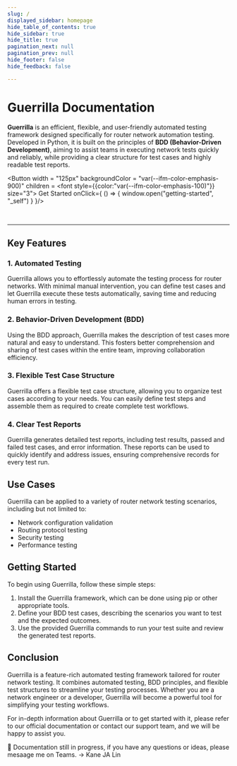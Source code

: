 ```yaml
---
slug: /
displayed_sidebar: homepage
hide_table_of_contents: true
hide_sidebar: true
hide_title: true
pagination_next: null
pagination_prev: null
hide_footer: false
hide_feedback: false

---
```



# Guerrilla Documentation

**Guerrilla** is an efficient, flexible, and user-friendly automated testing framework designed specifically for router network automation testing. 
Developed in Python, it is built on the principles of **BDD (Behavior-Driven Development)**, aiming to assist teams in executing network tests quickly and reliably, 
while providing a clear structure for test cases and highly readable test reports.


<Button
  width = "125px"
  backgroundColor = "var(--ifm-color-emphasis-900)"
  children = <font style={{color:"var(--ifm-color-emphasis-100)"}} size="3"> Get Started </font>
  onClick={
  () => {
    window.open("getting-started", "_self")
  }
}/>

<br/>

<hr class="solid" />

## Key Features

### 1. Automated Testing

Guerrilla allows you to effortlessly automate the testing process for router networks. With minimal manual intervention, you can define test cases and let Guerrilla execute these tests automatically, saving time and reducing human errors in testing.

### 2. Behavior-Driven Development (BDD)

Using the BDD approach, Guerrilla makes the description of test cases more natural and easy to understand. This fosters better comprehension and sharing of test cases within the entire team, improving collaboration efficiency.

### 3. Flexible Test Case Structure

Guerrilla offers a flexible test case structure, allowing you to organize test cases according to your needs. You can easily define test steps and assemble them as required to create complete test workflows.

### 4. Clear Test Reports

Guerrilla generates detailed test reports, including test results, passed and failed test cases, and error information. These reports can be used to quickly identify and address issues, ensuring comprehensive records for every test run.

## Use Cases

Guerrilla can be applied to a variety of router network testing scenarios, including but not limited to:

- Network configuration validation
- Routing protocol testing
- Security testing
- Performance testing

## Getting Started

To begin using Guerrilla, follow these simple steps:

1. Install the Guerrilla framework, which can be done using pip or other appropriate tools.
2. Define your BDD test cases, describing the scenarios you want to test and the expected outcomes.
3. Use the provided Guerrilla commands to run your test suite and review the generated test reports.

## Conclusion

Guerrilla is a feature-rich automated testing framework tailored for router network testing. It combines automated testing, BDD principles, and flexible test structures to streamline your testing processes. Whether you are a network engineer or a developer, Guerrilla will become a powerful tool for simplifying your testing workflows.

For in-depth information about Guerrilla or to get started with it, please refer to our official documentation or contact our support team, and we will be happy to assist you.


🚸 Documentation still in progress, if you have any questions or ideas, please mesaage me on Teams.  -> Kane JA Lin


